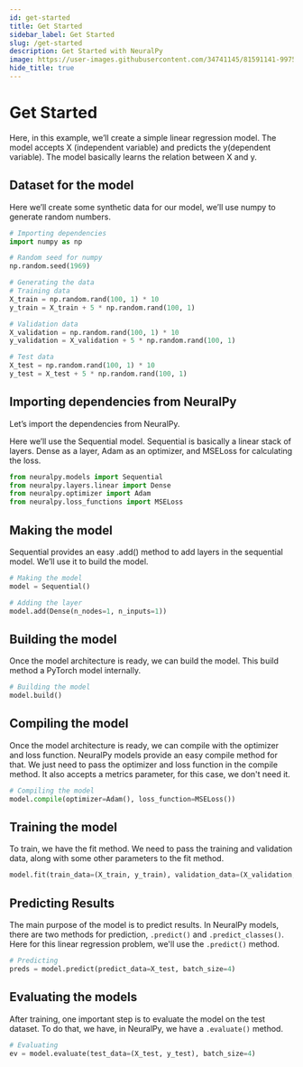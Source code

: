```yaml
---
id: get-started
title: Get Started
sidebar_label: Get Started
slug: /get-started
description: Get Started with NeuralPy
image: https://user-images.githubusercontent.com/34741145/81591141-99752900-93d9-11ea-9ef6-cc2c68daaa19.png
hide_title: true
---
```


# Get Started

Here, in this example, we’ll create a simple linear regression model. The model accepts X (independent variable) and predicts the y(dependent variable). The model basically learns the relation between X and y.

## Dataset for the model

Here we’ll create some synthetic data for our model, we’ll use numpy to generate random numbers.

```python
# Importing dependencies
import numpy as np

# Random seed for numpy
np.random.seed(1969)

# Generating the data
# Training data
X_train = np.random.rand(100, 1) * 10
y_train = X_train + 5 * np.random.rand(100, 1)

# Validation data
X_validation = np.random.rand(100, 1) * 10
y_validation = X_validation + 5 * np.random.rand(100, 1)

# Test data
X_test = np.random.rand(100, 1) * 10
y_test = X_test + 5 * np.random.rand(100, 1)
```

## Importing dependencies from NeuralPy

Let’s import the dependencies from NeuralPy.

Here we’ll use the Sequential model. Sequential is basically a linear stack of layers. Dense as a layer, Adam as an optimizer, and MSELoss for calculating the loss.

```python
from neuralpy.models import Sequential
from neuralpy.layers.linear import Dense
from neuralpy.optimizer import Adam
from neuralpy.loss_functions import MSELoss
```

## Making the model

Sequential provides an easy .add() method to add layers in the sequential model. We’ll use it to build the model.

```python
# Making the model
model = Sequential()

# Adding the layer
model.add(Dense(n_nodes=1, n_inputs=1))
```

## Building the model

Once the model architecture is ready, we can build the model. This build method a PyTorch model internally.

```python
# Building the model
model.build()
```

## Compiling the model

Once the model architecture is ready, we can compile with the optimizer and loss function. NeuralPy models provide an easy compile method for that. We just need to pass the optimizer and loss function in the compile method. It also accepts a metrics parameter, for this case, we don't need it.

```python
# Compiling the model
model.compile(optimizer=Adam(), loss_function=MSELoss())
```

## Training the model

To train, we have the fit method. We need to pass the training and validation data, along with some other parameters to the fit method.

```python
model.fit(train_data=(X_train, y_train), validation_data=(X_validation, y_validation), epochs=10, batch_size=4)
```

## Predicting Results

The main purpose of the model is to predict results. In NeuralPy models, there are two methods for prediction, `.predict()` and `.predict_classes()`. Here for this linear regression problem, we'll use the `.predict()` method.

```python
# Predicting
preds = model.predict(predict_data=X_test, batch_size=4)
```

## Evaluating the models

After training, one important step is to evaluate the model on the test dataset. To do that, we have, in NeuralPy, we have a `.evaluate()` method.

```python
# Evaluating
ev = model.evaluate(test_data=(X_test, y_test), batch_size=4)
```
